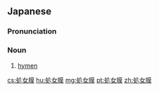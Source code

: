 {{also|處女膜|处女膜}}

==Japanese==
{{wikipedia|lang=ja}}
{{ja-kanjitab|しょ|じょ|まく|yomi=o}}

===Pronunciation===
{{ja-pron|しょじょまく|y=o|acc=2}}

===Noun===
{{ja-noun|しょじょまく|hhira=しよぢよまく|kyu=處女膜}}

# {{lb|ja|anatomy}} [[hymen]]

[[cs:処女膜]]
[[hu:処女膜]]
[[mg:処女膜]]
[[pt:処女膜]]
[[zh:処女膜]]